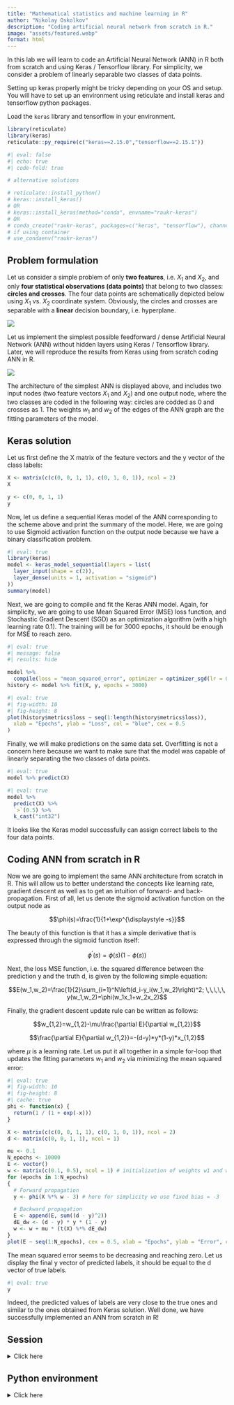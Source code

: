 ```yaml
---
title: "Mathematical statistics and machine learning in R"
author: "Nikolay Oskolkov"
description: "Coding artificial neural network from scratch in R."
image: "assets/featured.webp"
format: html
---
```


::: {.callout-note}
In this lab we will learn to code an Artificial Neural Network (ANN) in R both from scratch and using Keras / Tensorflow library. For simplicity, we consider a problem of linearly separable two classes of data points.
:::

::: {.callout-warning}
Setting up keras properly might be tricky depending on your OS and setup. You will have to set up an environment using reticulate and install keras and tensorflow python packages.
:::

Load the `keras` library and tensorflow in your environment.

```r
library(reticulate)
library(keras)
reticulate::py_require(c("keras==2.15.0","tensorflow==2.15.1"))
```

```r
#| eval: false
#| echo: true
#| code-fold: true

# alternative solutions

# reticulate::install_python()
# keras::install_keras()
# OR
# keras::install_keras(method="conda", envname="raukr-keras")
# OR
# conda_create("raukr-keras", packages=c("keras", "tensorflow"), channel="conda-forge", python_version="3.10")
# if using container
# use_condaenv("raukr-keras")
```

## Problem formulation

Let us consider a simple problem of only **two features**, i.e. $X_1$ and $X_2$, and only **four statistical observations (data points)** that belong to two classes: **circles and crosses**. The four data points are schematically depicted below using $X_1$ vs. $X_2$ coordinate system. Obviously, the circles and crosses are separable with a **linear** decision boundary, i.e. hyperplane.

![](assets/Problem.png)

Let us implement the simplest possible feedforward / dense Artificial Neural Network (ANN) without hidden layers using Keras / Tensorflow library. Later, we will reproduce the results from Keras using from scratch coding ANN in R.

![](assets/ANN_Scheme.png)

The architecture of the simplest ANN is displayed above, and includes two input nodes (two feature vectors $X_1$ and $X_2$) and one output node, where the two classes are coded in the following way: circles are codded as 0 and crosses as 1. The weights $w_1$ and $w_2$ of the edges of the ANN graph are the fitting parameters of the model.

## Keras solution

Let us first define the X matrix of the feature vectors and the y vector of the class labels:

```r
X <- matrix(c(c(0, 0, 1, 1), c(0, 1, 0, 1)), ncol = 2)
X
```

```r
y <- c(0, 0, 1, 1)
y
```

Now, let us define a sequential Keras model of the ANN corresponding to the scheme above and print the summary of the model. Here, we are going to use Sigmoid activation function on the output node because we have a binary classification problem.

```r
#| eval: true
library(keras)
model <- keras_model_sequential(layers = list(
  layer_input(shape = c(2)),
  layer_dense(units = 1, activation = "sigmoid")
))
summary(model)
```

Next, we are going to compile and fit the Keras ANN model. Again, for simplicity, we are going to use Mean Squared Error (MSE) loss function, and Stochastic Gradient Descent (SGD) as an optimization algorithm (with a high learning rate 0.1). The training will be for 3000 epochs, it should be enough for MSE to reach zero.

```r
#| eval: true
#| message: false
#| results: hide

model %>%
  compile(loss = "mean_squared_error", optimizer = optimizer_sgd(lr = 0.1))
history <- model %>% fit(X, y, epochs = 3000)
```

```r
#| eval: true
#| fig-width: 10
#| fig-height: 8
plot(history$metrics$loss ~ seq(1:length(history$metrics$loss)),
  xlab = "Epochs", ylab = "Loss", col = "blue", cex = 0.5
)
```

Finally, we will make predictions on the same data set. Overfitting is not a concern here because we want to make sure that the model was capable of linearly separating the two classes of data points.

```r
#| eval: true
model %>% predict(X)
```

```r
#| eval: true
model %>%
  predict(X) %>%
  `>`(0.5) %>%
  k_cast("int32")
```

It looks like the Keras model successfully can assign correct labels to the four data points.

## Coding ANN from scratch in R

Now we are going to implement the same ANN architecture from scratch in R. This will allow us to better understand the concepts like learning rate, gradient descent as well as to get an intuition of forward- and back-propagation. First of all, let us denote the sigmoid activation function on the output node as

$$\phi(s)=\frac{1}{1+\exp^{\displaystyle -s}}$$

The beauty of this function is that it has a simple derivative that is expressed through the sigmoid function itself:

$$\phi^\prime(s)=\phi(s)\left(1-\phi(s)\right)$$

Next, the loss MSE function, i.e. the squared difference between the prediction y and the truth d, is given by the following simple equation:

$$E(w_1,w_2)=\frac{1}{2}\sum_{i=1}^N\left(d_i-y_i(w_1,w_2)\right)^2; \,\,\,\,\, y(w_1,w_2)=\phi(w_1x_1+w_2x_2)$$

Finally, the gradient descent update rule can be written as follows:

$$w_{1,2}=w_{1,2}-\mu\frac{\partial E}{\partial w_{1,2}}$$

$$\frac{\partial E}{\partial w_{1,2}}=-(d-y)*y*(1-y)*x_{1,2}$$

where $\mu$ is a learning rate. Let us put it all together in a simple for-loop that updates the fitting parameters $w_1$ and $w_2$ via minimizing the mean squared error:

```r
#| eval: true
#| fig-width: 10
#| fig-height: 8
#| cache: true
phi <- function(x) {
  return(1 / (1 + exp(-x)))
}

X <- matrix(c(c(0, 0, 1, 1), c(0, 1, 0, 1)), ncol = 2)
d <- matrix(c(0, 0, 1, 1), ncol = 1)

mu <- 0.1
N_epochs <- 10000
E <- vector()
w <- matrix(c(0.1, 0.5), ncol = 1) # initialization of weights w1 and w2
for (epochs in 1:N_epochs)
{
  # Forward propagation
  y <- phi(X %*% w - 3) # here for simplicity we use fixed bias = -3

  # Backward propagation
  E <- append(E, sum((d - y)^2))
  dE_dw <- (d - y) * y * (1 - y)
  w <- w + mu * (t(X) %*% dE_dw)
}
plot(E ~ seq(1:N_epochs), cex = 0.5, xlab = "Epochs", ylab = "Error", col = "red")
```

The mean squared error seems to be decreasing and reaching zero. Let us display the final y vector of predicted labels, it should be equal to the d vector of true labels.

```r
#| eval: true
y
```

Indeed, the predicted values of labels are very close to the true ones and similar to the ones obtained from Keras solution. Well done, we have successfully implemented an ANN from scratch in R!

## Session

<details>
  <summary>Click here</summary>

```r
#| label: session

sessionInfo()
```

</details>

## Python environment

<details>
  <summary>Click here</summary>

```r
#| label: py-env

reticulate::py_list_packages()
```

</details>
